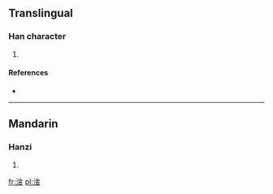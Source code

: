 ==Translingual==

===Han character===
{{Han char|rn=85|rad=水|as=08|sn=11|four=3816<sub>4</sub>|canj=水人一口 (EOMR), X水人一口 (XEOMR)}}

# {{defn|Han|sort=水08}}

====References====
* {{Han ref|kx=0628.230|dkj=17605|hdz=31653.020|uh=6DBB|ud=28091|bh=D647|bd=54855}}

----

==Mandarin==

===Hanzi===
{{cmn-hanzi|pin=[[gàn]] ([[gan4]])|wg=kan<sup>4</sup>}}

# {{defn|lang=cmn|sort=水08}}

[[fr:涻]]
[[pl:涻]]